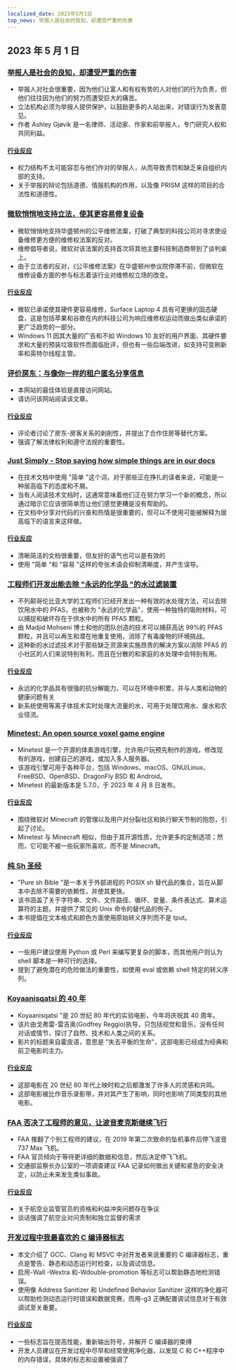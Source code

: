 ```yaml
---
localized_date: 2023年5月1日
top_news: 举报人是社会的良知，却遭受严重的伤害
---
```




## 2023 年 5 月 1 日

### [举报人是社会的良知，却遭受严重的伤害](https://covertactionmagazine.com/2023/04/25/whistleblowers-are-the-conscience-of-society-yet-suffer-gravely-for-trying-to-hold-the-rich-and-powerful-accountable-for-their-sins/)

- 举报人对社会很重要，因为他们让富人和有权有势的人对他们的行为负责，但他们往往因为他们的努力而遭受巨大的痛苦。
- 立法机构必须为举报人提供保护，以鼓励更多的人站出来，对错误行为发表意见。
- 作者 Ashley Gjøvik 是一名律师、活动家、作家和前举报人，专门研究人权和共同利益。

#### [行业反应](http://news.ycombinator.com/item?id=35762780)

- 权力结构不太可能容忍与他们作对的举报人，从而导致责罚和缺乏来自组织内部的支持。
- 关于举报的辩论包括道德、情报机构的作用，以及像 PRISM 这样的项目的合法性和道德性。

### [微软悄悄地支持立法，使其更容易修复设备](https://grist.org/technology/microsoft-right-to-repair-quietly-supported-legislation-to-make-it-easier-to-fix-devices-heres-why-thats-a-big-deal/)

- 微软悄悄地支持华盛顿州的公平维修法案，打破了典型的科技公司对寻求使设备维修更方便的维修权法案的反对。
- 维修倡导者说，微软对该法案的支持首次将其他主要科技制造商带到了谈判桌上。
- 由于立法者的反对，《公平维修法案》在华盛顿州参议院停滞不前，但微软在维修设备方面的参与标志着该行业对维修权立场的改变。

#### [行业反应](http://news.ycombinator.com/item?id=35758842)

- 微软已承诺使其硬件更容易维修，Surface Laptop 4 具有可更换的固态硬盘，这是包括苹果和谷歌在内的科技公司为响应维修权运动而做出类似承诺的更广泛趋势的一部分。
- Windows 11 因其大量的广告和不如 Windows 10 友好的用户界面、其硬件要求和大量的预装垃圾软件而面临批评，但也有一些后端改进，如支持可变刷新率和英特尔线程主管。

### [评价房东：与像你一样的租户匿名分享信息](https://ratethelandlord.org)

- 本网站的最佳体验是直接访问网站。
- 请访问该网站阅读该文章。

#### [行业反应](http://news.ycombinator.com/item?id=35759016)

- 评论者讨论了房东-房客关系的剥削性，并提出了合作住房等替代方案。
- 强调了解法律权利和遵守法规的重要性。

### [Just Simply - Stop saying how simple things are in our docs](https://justsimply.dev/)

- 在技术文档中使用 "简单 "这个词，对于那些正在挣扎的读者来说，可能是一种居高临下的态度和不屑。
- 当有人阅读技术文档时，这通常意味着他们正在努力学习一个新的概念，所以通过暗示它应该很简单而让他们感觉更糟是没有帮助的。
- 在文档中分享对代码的兴奋和热情是很重要的，但可以不使用可能被解释为居高临下的语言来这样做。

#### [行业反应](http://news.ycombinator.com/item?id=35759449)

- 清晰简洁的文档很重要，但友好的语气也可以是有效的
- 使用 "简单 "和 "容易 "这样的夸张术语会抑制清晰度，并产生误导。

### [工程师们开发出能去除 "永远的化学品 "的水过滤装置](https://news.ubc.ca/2023/03/22/new-ubc-water-treatment-zaps-forever-chemicals-for-good/)

- 不列颠哥伦比亚大学的工程师们已经开发出一种有效的水处理方法，可以去除饮用水中的 PFAS，也被称为 "永远的化学品"，使用一种独特的吸附材料，可以捕捉和破坏存在于供水中的所有 PFAS 颗粒。
- 由 Madjid Mohseni 博士和他的团队创造的技术可以捕获高达 99%的 PFAS 颗粒，并且可以再生和潜在地重复使用，消除了有毒废物的环境挑战。
- 这种新的水过滤技术对于那些缺乏资源来实施昂贵的解决方案以消除 PFAS 的小社区的人们来说特别有利，而且在分散的和家庭的水处理中会特别有用。

#### [行业反应](http://news.ycombinator.com/item?id=35764476)

- 永远的化学品具有很强的抗分解能力，可以在环境中积累，并与人类和动物的健康问题有关
- 新系统使用等离子体技术实时处理大流量的水，可用于处理饮用水、废水和农业径流。

### [Minetest: An open source voxel game engine](https://www.minetest.net/)

- Minetest 是一个开源的体素游戏引擎，允许用户玩预先制作的游戏，修改现有的游戏，创建自己的游戏，或加入多人服务器。
- 该游戏引擎可用于各种平台，包括 Windows、macOS、GNU/Linux、FreeBSD、OpenBSD、DragonFly BSD 和 Android。
- Minetest 的最新版本是 5.7.0，于 2023 年 4 月 8 日发布。

#### [行业反应](http://news.ycombinator.com/item?id=35766570)

- 围绕微软对 Minecraft 的管理以及用户对分裂社区和执行聊天节制的抱怨，引起了讨论。
- Minetest 与 Minecraft 相似，但由于其开源性质，允许更多的定制选项；然而，它可能不被一些玩家所喜欢，而不是 Minecraft。

### [纯 Sh 圣经](https://github.com/dylanaraps/pure-sh-bible)

- "Pure sh Bible "是一本关于外部进程的 POSIX sh 替代品的集合，旨在从脚本中去除不需要的依赖性，并使其更快。
- 该书涵盖了关于字符串、文件、文件路径、循环、变量、条件表达式、算术运算符的主题，并提供了常见的 Unix 命令的替代品的例子。
- 本书提倡在文本格式和颜色方面使用原始转义序列而不是 tput。

#### [行业反应](http://news.ycombinator.com/item?id=35765707)

- 一些用户建议使用 Python 或 Perl 来编写更复杂的脚本，而其他用户则认为 shell 脚本是一种可行的选择。
- 提到了避免潜在的危险做法的重要性，如使用 eval 或依赖 shell 特定的转义序列。

### [Koyaanisqatsi 的 40 年](https://www.thecurb.com.au/40-years-of-koyaanisqatsi/)

- Koyaanisqatsi "是 20 世纪 80 年代的实验电影，今年将庆祝其 40 周年。
- 该片由戈弗雷-雷吉奥(Godfrey Reggio)执导，只包括视觉和音乐，没有任何对话或情节，探讨了自然、技术和人类之间的关系。
- 影片的标题来自霍皮语，意思是 "失去平衡的生命"，这部电影已经成为经典和前卫电影的主力。

#### [行业反应](http://news.ycombinator.com/item?id=35764584)

- 这部电影在 20 世纪 80 年代上映时和之后都激发了许多人的灵感和共鸣。
- 这部电影被比作音乐录影带，并对其产生了影响，同时也影响了同类型的其他电影。

### [FAA 否决了工程师的意见，让波音麦克斯继续飞行](https://apnews.com/article/boeing-max-crashes-faa-ea8fac0ad2758b08c58d2d64756fbf37)

- FAA 推翻了个别工程师的建议，在 2019 年第二次致命的坠机事件后停飞波音 737 Max 飞机。
- FAA 官员倾向于等待更详细的数据和信息，然后决定停飞飞机。
- 交通部监察长办公室的一项调查建议 FAA 记录如何做出关键和紧急的安全决定，以防止未来发生类似事故。

#### [行业反应](http://news.ycombinator.com/item?id=35761706)

- 关于航空业监管官员的资格和利益冲突问题存在争议
- 谈话强调了航空业对问责制和独立监督的需求

### [开发过程中我最喜欢的 C 编译器标志](https://nullprogram.com/blog/2023/04/29/)

- 本文介绍了 GCC、Clang 和 MSVC 中对开发者来说重要的 C 编译器标志，重点是警告、静态和动态运行时检查，以及调试信息。
- 启用-Wall -Wextra 和-Wdouble-promotion 等标志可以帮助静态地检测错误。
- 使用像 Address Sanitizer 和 Undefined Behavior Sanitizer 这样的净化器可以帮助检测动态运行时错误和数据竞赛，而用-g3 正确配置调试信息对于有效调试至关重要。

#### [行业反应](http://news.ycombinator.com/item?id=35758898)

- 一些标志旨在提高性能，重新输出符号，并解开 C 编译器的束缚
- 开发人员建议在开发过程中尽早和经常使用净化器，以发现 C 和 C++程序中的内存错误，具体的标志和设置被强调了


